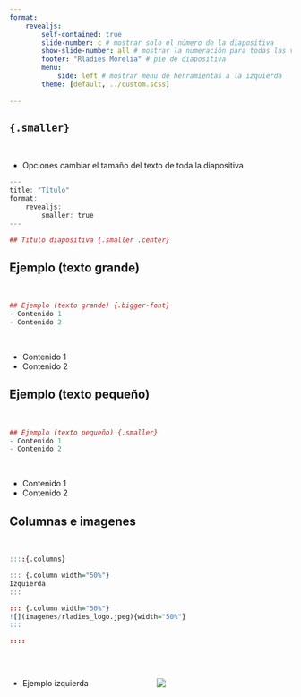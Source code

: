 ```yaml
---
format: 
    revealjs: 
        self-contained: true
        slide-number: c # mostrar solo el número de la diapositiva
        show-slide-number: all # mostrar la numeración para todas las vistas
        footer: "Rladies Morelia" # pie de diapositiva
        menu: 
            side: left # mostrar menu de herramientas a la izquierda
        theme: [default, ../custom.scss]  
    
---
```


## `{.smaller}` {.center}
<br>

:::{.nonincremental}
- Opciones cambiar el tamaño del texto de toda la diapositiva 


```.r
---
title: "Título"
format: 
    revealjs:
        smaller: true
---

## Titulo diapositiva {.smaller .center}
```
:::

## Ejemplo (texto grande) {.bigger-font}
:::{.incremental}
<br>

```.r
## Ejemplo (texto grande) {.bigger-font}
- Contenido 1
- Contenido 2
```
<br>

- Contenido 1
- Contenido 2
:::



## Ejemplo (texto pequeño) {.smaller}
:::{.incremental}
<br>

```.r
## Ejemplo (texto pequeño) {.smaller}
- Contenido 1
- Contenido 2

```

<br>

- Contenido 1
- Contenido 2
:::


## Columnas e imagenes 
:::{.incremental}
<br>

```.r
::::{.columns}

::: {.column width="50%"}
Izquierda
:::

::: {.column width="50%"}
![](imagenes/rladies_logo.jpeg){width="50%"}
:::

::::
```
<br>

:::: {.columns }

::: {.column width="50%"}
:::{.blank_space}
- Ejemplo izquierda
:::
:::

::: {.column width="50%" .fragment}
![](../imagenes/rladies_logo.jpeg){.center_image}
:::

::::
:::
